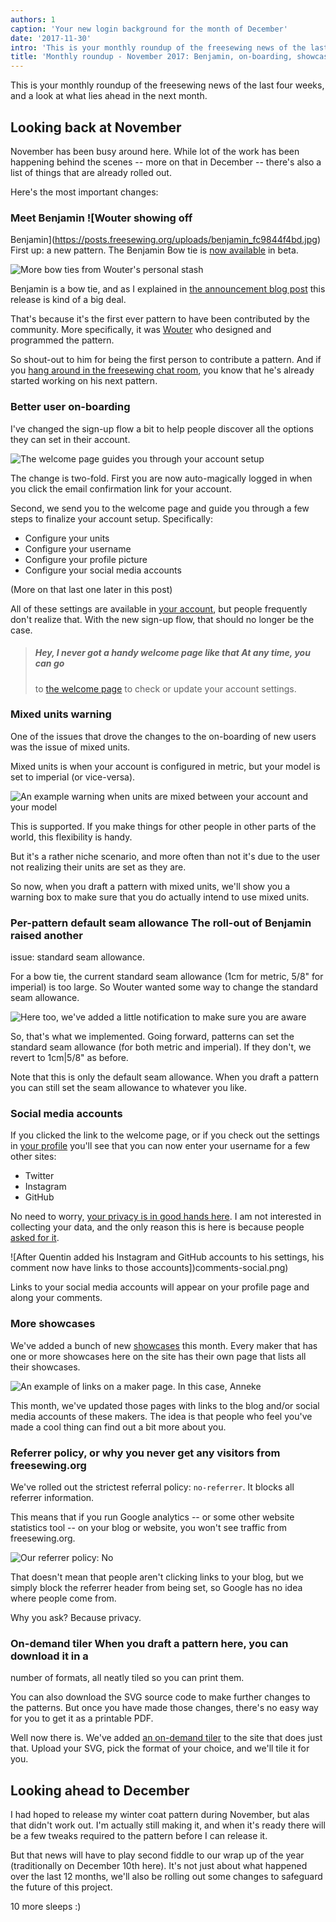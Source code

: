```yaml
---
authors: 1
caption: 'Your new login background for the month of December'
date: '2017-11-30'
intro: 'This is your monthly roundup of the freesewing news of the last four weeks, and a look at what lies ahead in the next month.'
title: 'Monthly roundup - November 2017: Benjamin, on-boarding, showcases, and our on-demand tiler'
---
```


This is your monthly roundup of the freesewing news of the last four weeks, and a look at what lies ahead in the next month.

<!-- truncate -->

## Looking back at November

November has been busy around here. While lot of the work has been happening
behind the scenes -- more on that in December -- there's also a list of things
that are already rolled out.

Here's the most important changes:

### Meet Benjamin ![Wouter showing off

Benjamin](https://posts.freesewing.org/uploads/benjamin_fc9844f4bd.jpg) First
up: a new pattern. The Benjamin Bow tie is [now available](/designs/benjamin)
in beta.

![More bow ties from Wouter's personal
stash](https://posts.freesewing.org/uploads/bowties_4f3e05ec53.jpg)

Benjamin is a bow tie, and as I explained in [the announcement blog
post](/blog/benjamin-bow-tie-beta/) this release is kind of a big deal.

That's because it's the first ever pattern to have been contributed by the
community. More specifically, it was [Wouter](/users/xdpug) who designed and
programmed the pattern.

So shout-out to him for being the first person to contribute a pattern. And if
you [hang around in the freesewing chat room](https://discord.freesewing.org/),
you know that he's already started working on his next pattern.

### Better user on-boarding

I've changed the sign-up flow a bit to help people discover all the options
they can set in their account.

![The welcome page guides you through your account
setup](https://posts.freesewing.org/uploads/welcome_e02a39ca3b.png)

The change is two-fold. First you are now auto-magically logged in when you
click the email confirmation link for your account.

Second, we send you to the welcome page and guide you through a few steps to
finalize your account setup. Specifically:

- Configure your units
- Configure your username
- Configure your profile picture
- Configure your social media accounts

(More on that last one later in this post)

All of these settings are available in [your account](/account), but people
frequently don't realize that. With the new sign-up flow, that should no
longer be the case.

> ##### Hey, I never got a handy welcome page like that At any time, you can go
>
> to [the welcome page](/welcome) to check or update your account settings.

### Mixed units warning

One of the issues that drove the changes to the on-boarding of new users was
the issue of mixed units.

Mixed units is when your account is configured in metric, but your model is set
to imperial (or vice-versa).

![An example warning when units are mixed between your account and your
model](https://posts.freesewing.org/uploads/units_mismatch_warning_058d7de9b4.png)

This is supported. If you make things for other people in other parts of the
world, this flexibility is handy.

But it's a rather niche scenario, and more often than not it's due to the user
not realizing their units are set as they are.

So now, when you draft a pattern with mixed units, we'll show you a warning box
to make sure that you do actually intend to use mixed units.

### Per-pattern default seam allowance The roll-out of Benjamin raised another

issue: standard seam allowance.

For a bow tie, the current standard seam allowance (1cm for metric, 5/8" for
imperial) is too large. So Wouter wanted some way to change the standard seam
allowance.

![Here too, we've added a little notification to make sure you are
aware](https://posts.freesewing.org/uploads/non_standard_sa_warning_e5046e98a7.png)

So, that's what we implemented. Going forward, patterns can set the standard
seam allowance (for both metric and imperial). If they don't, we revert to
1cm|5/8" as before.

Note that this is only the default seam allowance. When you draft a pattern you
can still set the seam allowance to whatever you like.

### Social media accounts

If you clicked the link to the welcome page, or if you check out the settings
in [your profile](/profile) you'll see that you can now enter your username for
a few other sites:

- Twitter
- Instagram
- GitHub

No need to worry, [your privacy is in good hands here](/blog/privacy-choices/).
I am not interested in collecting your data, and the only reason this is here
is because people [asked for
it](https://github.com/freesewing/site/issues/184).

![After Quentin added his Instagram and GitHub accounts to his settings, his
comment now have links to those accounts])comments-social.png)

Links to your social media accounts will appear on your profile page and along
your comments.

### More showcases

We've added a bunch of new [showcases](/showcase) this month. Every maker that
has one or more showcases here on the site has their own page that lists all
their showcases.

![An example of links on a maker page. In this case,
Anneke](https://posts.freesewing.org/uploads/maker_links_8504a1b00d.png)

This month, we've updated those pages with links to the blog and/or social
media accounts of these makers. The idea is that people who feel you've made a
cool thing can find out a bit more about you.

### Referrer policy, or why you never get any visitors from freesewing.org

We've rolled out the strictest referral policy: `no-referrer`. It blocks all
referrer information.

This means that if you run Google analytics -- or some other website statistics
tool -- on your blog or website, you won't see traffic from freesewing.org.

![Our referrer policy:
No](https://posts.freesewing.org/uploads/no_13049a23c3.gif)

That doesn't mean that people aren't clicking links to your blog, but we simply
block the referrer header from being set, so Google has no idea where people
come from.

Why you ask? Because privacy.

### On-demand tiler When you draft a pattern here, you can download it in a

number of formats, all neatly tiled so you can print them.

You can also download the SVG source code to make further changes to the
patterns. But once you have made those changes, there's no easy way for you to
get it as a printable PDF.

Well now there is. We've added [an on-demand tiler](/tools/tiler) to the site
that does just that. Upload your SVG, pick the format of your choice, and
we'll tile it for you.

## Looking ahead to December

I had hoped to release my winter coat pattern during November, but alas that
didn't work out. I'm actually still making it, and when it's ready there will
be a few tweaks required to the pattern before I can release it.

But that news will have to play second fiddle to our wrap up of the year
(traditionally on December 10th here). It's not just about what happened over
the last 12 months, we'll also be rolling out some changes to safeguard the
future of this project.

10 more sleeps :)
